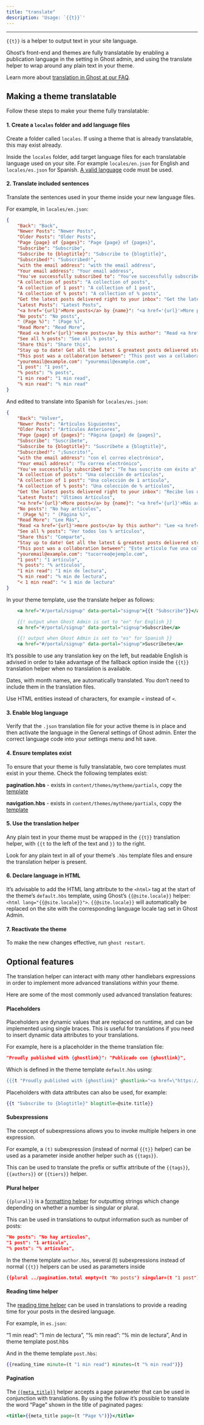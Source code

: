 ```yaml
---
title: "translate"
description: 'Usage: `{{t}}`'
---
```


***

`{{t}}` is a helper to output text in your site language.

Ghost’s front-end and themes are fully translatable by enabling a publication language in the setting in Ghost admin, and using the translate helper to wrap around any plain text in your theme.

Learn more about [translation in Ghost at our FAQ](/faq/translation/).

## Making a theme translatable

Follow these steps to make your theme fully translatable:

#### 1. Create a `locales` folder and add language files

Create a folder called `locales`. If using a theme that is already translatable, this may exist already.

Inside the `locales` folder, add target language files for each translatable language used on your site. For example `locales/en.json` for English and `locales/es.json` for Spanish. [A valid language](https://www.w3schools.com/tags/ref_language_codes.asp) code must be used.

#### 2. Translate included sentences

Translate the sentences used in your theme inside your new language files.

For example, in `locales/en.json`:

```json
{
    "Back": "Back",
    "Newer Posts": "Newer Posts",
    "Older Posts": "Older Posts",
    "Page {page} of {pages}": "Page {page} of {pages}",
    "Subscribe": "Subscribe",
    "Subscribe to {blogtitle}": "Subscribe to {blogtitle}",
    "Subscribed!": "Subscribed!",
    "with the email address": "with the email address",
    "Your email address": "Your email address",
    "You've successfully subscribed to": "You've successfully subscribed to",
    "A collection of posts": "A collection of posts",
    "A collection of 1 post": "A collection of 1 post",
    "A collection of % posts": "A collection of % posts",
    "Get the latest posts delivered right to your inbox": "Get the latest posts delivered right to your inbox",
    "Latest Posts": "Latest Posts",
    "<a href='{url}'>More posts</a> by {name}": "<a href='{url}'>More posts</a> by {name}",
    "No posts": "No posts",
    " (Page %)": " (Page %)",
    "Read More": "Read More",
    "Read <a href='{url}'>more posts</a> by this author": "Read <a href='{url}'>more posts</a> by this author",
    "See all % posts": "See all % posts",
    "Share this": "Share this",
    "Stay up to date! Get all the latest & greatest posts delivered straight to your inbox": "Stay up to date! Get all the latest & greatest posts delivered straight to your inbox",
    "This post was a collaboration between": "This post was a collaboration between",
    "youremail@example.com": "youremail@example.com",
    "1 post": "1 post",
    "% posts": "% posts",
    "1 min read": "1 min read",
    "% min read": "% min read"
}
```

And edited to translate into Spanish for `locales/es.json`:

```json
{
    "Back": "Volver",
    "Newer Posts": "Artículos Siguientes",
    "Older Posts": "Artículos Anteriores",
    "Page {page} of {pages}": "Página {page} de {pages}",
    "Subscribe": "Suscríbete",
    "Subscribe to {blogtitle}": "Suscríbete a {blogtitle}",
    "Subscribed!": "¡Suscrito!",
    "with the email address": "con el correo electrónico",
    "Your email address": "Tu correo electrónico",
    "You've successfully subscribed to": "Te has suscrito con éxito a",
    "A collection of posts": "Una colección de artículos",
    "A collection of 1 post": "Una colección de 1 artículo",
    "A collection of % posts": "Una colección de % artículos",
    "Get the latest posts delivered right to your inbox": "Recibe los últimos artículos directamente en tu buzón",
    "Latest Posts": "Últimos Artículos",
    "<a href='{url}'>More posts</a> by {name}": "<a href='{url}'>Más artículos</a> de {name}",
    "No posts": "No hay artículos",
    " (Page %)": " (Página %)",
    "Read More": "Lee Más",
    "Read <a href='{url}'>more posts</a> by this author": "Lee <a href='{url}'>más artículos</a> de este autor",
    "See all % posts": "Ver todos los % artículos",
    "Share this": "Comparte",
    "Stay up to date! Get all the latest & greatest posts delivered straight to your inbox": "¡Mantente al día! Recibe todos los últimos y mejores artículos directamente en tu buzón",
    "This post was a collaboration between": "Este artículo fue una colaboración entre",
    "youremail@example.com": "tucorreo@ejemplo.com",
    "1 post": "1 artículo",
    "% posts": "% artículos",
    "1 min read": "1 min de lectura",
    "% min read": "% min de lectura",
    "< 1 min read": "< 1 min de lectura"
}
```

In your theme template, use the translate helper as follows:

```handlebars
    <a href="#/portal/signup" data-portal="signup">{{t "Subscribe"}}</a>

    {{! output when Ghost Admin is set to "en" for English }}
    <a href="#/portal/signup" data-portal="signup">Subscribe</a>

    {{! output when Ghost Admin is set to "es" for Spanish }}
    <a href="#/portal/signup" data-portal="signup">Suscríbete</a>
```

It’s possible to use any translation key on the left, but readable English is advised in order to take advantage of the fallback option inside the `{{t}}` translation helper when no translation is available.

Dates, with month names, are automatically translated. You don’t need to include them in the translation files.

Use HTML entities instead of characters, for example `<` instead of `<`.

#### 3. Enable blog language

Verify that the `.json` translation file for your active theme is in place and then activate the language in the General settings of Ghost admin. Enter the correct language code into your settings menu and hit save.

#### 4. Ensure templates exist

To ensure that your theme is fully translatable, two core templates must exist in your theme. Check the following templates exist:

**pagination.hbs** - exists in `content/themes/mytheme/partials`, copy the [template](https://github.com/TryGhost/Ghost/blob/3d989eba2371235d41468f7699a08e46fc2b1e87/ghost/core/core/frontend/helpers/tpl/pagination.hbs)

**navigation.hbs** - exists in `content/themes/mytheme/partials`, copy the [template](https://github.com/TryGhost/Ghost/blob/3d989eba2371235d41468f7699a08e46fc2b1e87/ghost/core/core/frontend/helpers/tpl/navigation.hbs)

#### 5. Use the translation helper

Any plain text in your theme must be wrapped in the `{{t}}` translation helper, with `{{t` to the left of the text and `}}` to the right.

Look for any plain text in all of your theme’s `.hbs` template files and ensure the translation helper is present.

#### 6. Declare language in HTML

It’s advisable to add the HTML lang attribute to the `<html>` tag at the start of the theme’s `default.hbs` template, using Ghost’s `{{@site.locale}}` helper: `<html lang="{{@site.locale}}">`. `{{@site.locale}}` will automatically be replaced on the site with the corresponding language locale tag set in Ghost Admin.

#### 7. Reactivate the theme

To make the new changes effective, run `ghost restart`.

## Optional features

The translation helper can interact with many other handlebars expressions in order to implement more advanced translations within your theme.

Here are some of the most commonly used advanced translation features:

#### Placeholders

Placeholders are dynamic values that are replaced on runtime, and can be implemented using single braces. This is useful for translations if you need to insert dynamic data attributes to your translations.

For example, here is a placeholder in the theme translation file:

```json
"Proudly published with {ghostlink}": "Publicado con {ghostlink}",
```

Which is defined in the theme template `default.hbs` using:

```handlebars
{{{t "Proudly published with {ghostlink}" ghostlink="<a href=\"https://ghost.org\">Ghost</a>"}}}
```

Placeholders with data attributes can also be used, for example:

```handlebars
{{t "Subscribe to {blogtitle}" blogtitle=@site.title}}
```

#### Subexpressions

The concept of subexpressions allows you to invoke multiple helpers in one expression.

For example, a `(t)` subexpression (instead of normal `{{t}}` helper) can be used as a parameter inside another helper such as `{{tags}}`.

This can be used to translate the prefix or suffix attribute of the `{{tags}}`, `{{authors}}` or `{{tiers}}` helper.

#### Plural helper

`{{plural}}` is a [formatting helper](/themes/helpers/utility/plural/) for outputting strings which change depending on whether a number is singular or plural.

This can be used in translations to output information such as number of posts:

```json
"No posts": "No hay artículos",
"1 post": "1 artículo",
"% posts": "% artículos",
```

In the theme template `author.hbs`, several (t) subexpressions instead of normal `{{t}}` helpers can be used as parameters inside

```json
{{plural ../pagination.total empty=(t "No posts") singular=(t "1 post") plural=(t "% posts")}}
```

#### Reading time helper

The [reading time helper](/themes/helpers/utility/reading_time/) can be used in translations to provide a reading time for your posts in the desired language.

For example, in `es.json`:

“1 min read”: “1 min de lectura”, “% min read”: “% min de lectura”, And in theme template post.hbs

And in the theme template `post.hbs`:

```handlebars
{{reading_time minute=(t "1 min read") minutes=(t "% min read")}}
```

#### Pagination

The [`{{meta_title}}`](/themes/helpers/data/meta_data/) helper accepts a page parameter that can be used in conjunction with translations. By using the follow it’s possible to translate the word “Page” shown in the title of paginated pages:

```handlebars
<title>{{meta_title page=(t "Page %")}}</title>
```